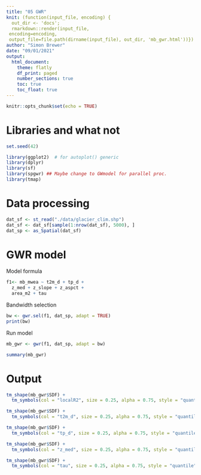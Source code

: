 ```yaml
---
title: "05 GWR"
knit: (function(input_file, encoding) {
  out_dir <- 'docs';
  rmarkdown::render(input_file,
 encoding=encoding,
 output_file=file.path(dirname(input_file), out_dir, 'mb_gwr.html'))})
author: "Simon Brewer"
date: "09/01/2021"
output:
  html_document:
    theme: flatly
    df_print: paged
    number_sections: true
    toc: true
    toc_float: true
---
```


```r
knitr::opts_chunk$set(echo = TRUE)
```

# Libraries and what not

```r
set.seed(42)

library(ggplot2)  # for autoplot() generic
library(dplyr)
library(sf)
library(spgwr) ## Maybe change to GWmodel for parallel proc.
library(tmap)
```

# Data processing

```r
dat_sf <- st_read("./data/glacier_clim.shp")
dat_sf <- dat_sf[sample(1:nrow(dat_sf), 5000), ]
dat_sp <- as_Spatial(dat_sf)
```

# GWR model

Model formula

```r
f1<- mb_mwea ~ t2m_d + tp_d + 
  z_med + z_slope + z_aspct + 
  area_m2 + tau
```

Bandwidth selection

```r
bw <- gwr.sel(f1, dat_sp, adapt = TRUE)
print(bw)
```

Run model
```r
mb_gwr <- gwr(f1, dat_sp, adapt = bw)
```

```r
summary(mb_gwr)
```

# Output

```r
tm_shape(mb_gwr$SDF) +
  tm_symbols(col = "localR2", size = 0.25, alpha = 0.75, style = "quantile")
```

```r
tm_shape(mb_gwr$SDF) +
  tm_symbols(col = "t2m_d", size = 0.25, alpha = 0.75, style = "quantile")
```

```r
tm_shape(mb_gwr$SDF) +
  tm_symbols(col = "tp_d", size = 0.25, alpha = 0.75, style = "quantile")
```

```r
tm_shape(mb_gwr$SDF) +
  tm_symbols(col = "z_med", size = 0.25, alpha = 0.75, style = "quantile")
```

```r
tm_shape(mb_gwr$SDF) +
  tm_symbols(col = "tau", size = 0.25, alpha = 0.75, style = "quantile")
```